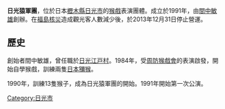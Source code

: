 '''日光猿軍團'''，位於日本[[櫪木縣|櫪木縣]][[日光市|日光市]]的[[猴戲|猴戲]]表演團體。成立於1991年，由[[間中敏雄|間中敏雄]]創辦。在[[福島核災|福島核災]]造成觀光客人數減少後，於2013年12月31日停止營運。
==歷史==
創始者間中敏雄，曾任職於[[日光江戸村|日光江戸村]]。1984年，受[[周防猴戲會|周防猴戲會]]的表演啟發，開始自學猴戲，訓練兩隻[[日本獼猴|日本獼猴]]。

1990年，訓練13隻猴子，成為日光猿軍團的開始。1991年開始第一次公演。

[[Category:日光市|Category:日光市]]